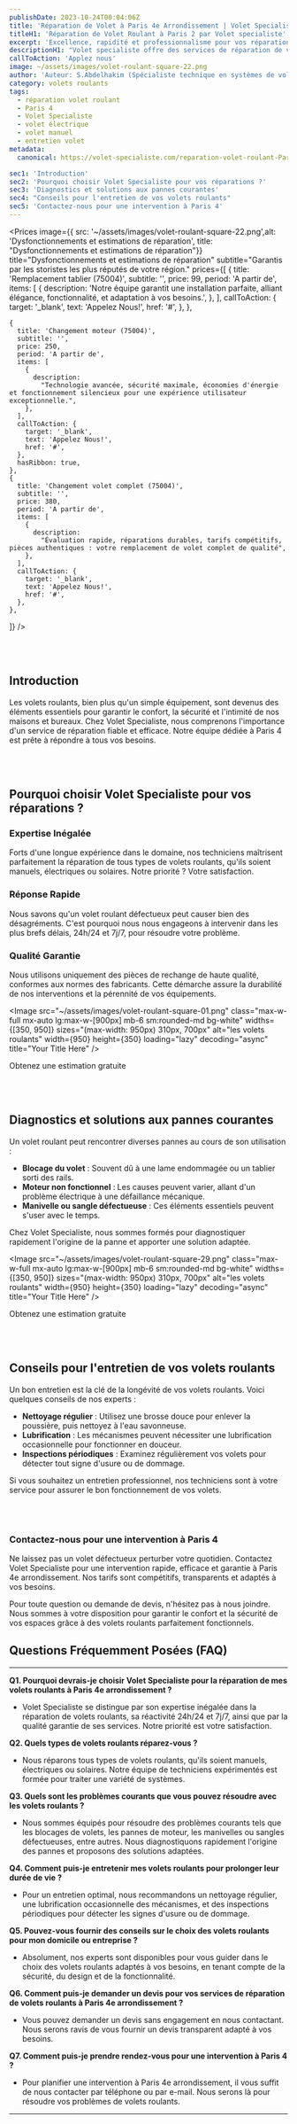 ```yaml
---
publishDate: 2023-10-24T00:04:06Z
title: 'Réparation de Volet à Paris 4e Arrondissement | Volet Specialiste'
titleH1: 'Réparation de Volet Roulant à Paris 2 par Volet specialiste'
excerpt: 'Excellence, rapidité et professionnalisme pour vos réparations de volets à Paris 4 (75004). Disponibilité 24/7. Demandez votre devis sans engagement.'
descriptionH1: "Volet specialiste offre des services de réparation de volets roulants à Paris 2. Mettant l'accent sur la qualité, la rapidité et le professionnalisme, cette entreprise se distingue par son expertise dans le domaine. Que vous ayez un problème mineur ou majeur, Volet specialiste garantit une intervention efficace et adaptée à vos besoins."
callToAction: 'Applez nous'
image: ~/assets/images/volet-roulant-square-22.png
author: 'Auteur: S.Abdelhakim (Spécialiste technique en systèmes de volets roulants)'
category: volets roulants
tags:
  - réparation volet roulant
  - Paris 4
  - Volet Specialiste
  - volet électrique
  - volet manuel
  - entretien volet
metadata:
  canonical: https://volet-specialiste.com/reparation-volet-roulant-Paris-4

sec1: 'Introduction'
sec2: 'Pourquoi choisir Volet Specialiste pour vos réparations ?'
sec3: 'Diagnostics et solutions aux pannes courantes'
sec4: "Conseils pour l'entretien de vos volets roulants"
sec5: 'Contactez-nous pour une intervention à Paris 4'
---
```



<Prices
  image={{ src: '~/assets/images/volet-roulant-square-22.png',alt: 'Dysfonctionnements et estimations de réparation', title:  "Dysfonctionnements et estimations de réparation"}}
  title="Dysfonctionnements et estimations de réparation"
  subtitle="Garantis par les storistes les plus réputés de votre région."
  prices={[
    {
      title: 'Remplacement tablier (75004)',
      subtitle: '',
      price: 99,
      period: 'A partir de',
      items: [
        {
          description:
            'Notre équipe garantit une installation parfaite, alliant élégance, fonctionnalité, et adaptation à vos besoins.',
        },
      ],
      callToAction: {
        target: '_blank',
        text: 'Appelez Nous!',
        href: '#',
      },
    },

    {
      title: 'Changement moteur (75004)',
      subtitle: '',
      price: 250,
      period: 'A partir de',
      items: [
        {
          description:
            "Technologie avancée, sécurité maximale, économies d'énergie et fonctionnement silencieux pour une expérience utilisateur exceptionnelle.",
        },
      ],
      callToAction: {
        target: '_blank',
        text: 'Appelez Nous!',
        href: '#',
      },
      hasRibbon: true,
    },
    {
      title: 'Changement volet complet (75004)',
      subtitle: '',
      price: 380,
      period: 'A partir de',
      items: [
        {
          description:
            "Évaluation rapide, réparations durables, tarifs compétitifs, pièces authentiques : votre remplacement de volet complet de qualité",
        },
      ],
      callToAction: {
        target: '_blank',
        text: 'Appelez Nous!',
        href: '#',
      },
    },

]}
/>

<a id="section1"></a>
<br />
<br />

## **Introduction**

Les volets roulants, bien plus qu'un simple équipement, sont devenus des éléments essentiels pour garantir le confort, la sécurité et l'intimité de nos maisons et bureaux. Chez Volet Specialiste, nous comprenons l'importance d'un service de réparation fiable et efficace. Notre équipe dédiée à Paris 4 est prête à répondre à tous vos besoins.

<a id="section2"></a>
<br />
<br />

## **Pourquoi choisir Volet Specialiste pour vos réparations ?**

### **Expertise Inégalée**

Forts d'une longue expérience dans le domaine, nos techniciens maîtrisent parfaitement la réparation de tous types de volets roulants, qu'ils soient manuels, électriques ou solaires. Notre priorité ? Votre satisfaction.

### **Réponse Rapide**

Nous savons qu'un volet roulant défectueux peut causer bien des désagréments. C'est pourquoi nous nous engageons à intervenir dans les plus brefs délais, 24h/24 et 7j/7, pour résoudre votre problème.

### **Qualité Garantie**

Nous utilisons uniquement des pièces de rechange de haute qualité, conformes aux normes des fabricants. Cette démarche assure la durabilité de nos interventions et la pérennité de vos équipements.

<Image
  src="~/assets/images/volet-roulant-square-01.png"
  class="max-w-full mx-auto lg:max-w-[900px] mb-6 sm:rounded-md bg-white"
  widths={[350, 950]}
  sizes="(max-width: 950px) 310px, 700px"
  alt="les volets roulants"
  width={950}
  height={350}
  loading="lazy"
  decoding="async"
  title="Your Title Here"
/>

<div class="md:hidden">
  <TelMob
    callToAction={{
      text: 'Appelez Nous',
      href: 'tel:01 85 49 07 07',
    }}
  >
    <Fragment slot="title">Obtenez une estimation gratuite</Fragment>
  </TelMob>
</div>

<a id="section3"></a>
<br />
<br />

## **Diagnostics et solutions aux pannes courantes**

Un volet roulant peut rencontrer diverses pannes au cours de son utilisation :

- **Blocage du volet** : Souvent dû à une lame endommagée ou un tablier sorti des rails.
- **Moteur non fonctionnel** : Les causes peuvent varier, allant d'un problème électrique à une défaillance mécanique.
- **Manivelle ou sangle défectueuse** : Ces éléments essentiels peuvent s'user avec le temps.

Chez Volet Specialiste, nous sommes formés pour diagnostiquer rapidement l'origine de la panne et apporter une solution adaptée.

<Image
  src="~/assets/images/volet-roulant-square-29.png"
  class="max-w-full mx-auto lg:max-w-[900px] mb-6 sm:rounded-md bg-white"
  widths={[350, 950]}
  sizes="(max-width: 950px) 310px, 700px"
  alt="les volets roulants"
  width={950}
  height={350}
  loading="lazy"
  decoding="async"
  title="Your Title Here"
/>

<div class="md:hidden">
  <TelMob
    callToAction={{
      text: 'Appelez Nous',
      href: 'tel:01 85 49 07 07',
    }}
  >
    <Fragment slot="title">Obtenez une estimation gratuite</Fragment>
  </TelMob>
</div>

<a id="section4"></a>
<br />
<br />

## **Conseils pour l'entretien de vos volets roulants**

Un bon entretien est la clé de la longévité de vos volets roulants. Voici quelques conseils de nos experts :

- **Nettoyage régulier** : Utilisez une brosse douce pour enlever la poussière, puis nettoyez à l'eau savonneuse.
- **Lubrification** : Les mécanismes peuvent nécessiter une lubrification occasionnelle pour fonctionner en douceur.
- **Inspections périodiques** : Examinez régulièrement vos volets pour détecter tout signe d'usure ou de dommage.

Si vous souhaitez un entretien professionnel, nos techniciens sont à votre service pour assurer le bon fonctionnement de vos volets.

<a id="section5"></a>
<br />
<br />

### **Contactez-nous pour une intervention à Paris 4**

Ne laissez pas un volet défectueux perturber votre quotidien. Contactez Volet Specialiste pour une intervention rapide, efficace et garantie à Paris 4e arrondissement. Nos tarifs sont compétitifs, transparents et adaptés à vos besoins.

Pour toute question ou demande de devis, n'hésitez pas à nous joindre. Nous sommes à votre disposition pour garantir le confort et la sécurité de vos espaces grâce à des volets roulants parfaitement fonctionnels.

## Questions Fréquemment Posées (FAQ)

---

**Q1. Pourquoi devrais-je choisir Volet Specialiste pour la réparation de mes volets roulants à Paris 4e arrondissement ?**

- Volet Specialiste se distingue par son expertise inégalée dans la réparation de volets roulants, sa réactivité 24h/24 et 7j/7, ainsi que par la qualité garantie de ses services. Notre priorité est votre satisfaction.

**Q2. Quels types de volets roulants réparez-vous ?**

- Nous réparons tous types de volets roulants, qu'ils soient manuels, électriques ou solaires. Notre équipe de techniciens expérimentés est formée pour traiter une variété de systèmes.

**Q3. Quels sont les problèmes courants que vous pouvez résoudre avec les volets roulants ?**

- Nous sommes équipés pour résoudre des problèmes courants tels que les blocages de volets, les pannes de moteur, les manivelles ou sangles défectueuses, entre autres. Nous diagnostiquons rapidement l'origine des pannes et proposons des solutions adaptées.

**Q4. Comment puis-je entretenir mes volets roulants pour prolonger leur durée de vie ?**

- Pour un entretien optimal, nous recommandons un nettoyage régulier, une lubrification occasionnelle des mécanismes, et des inspections périodiques pour détecter les signes d'usure ou de dommage.

**Q5. Pouvez-vous fournir des conseils sur le choix des volets roulants pour mon domicile ou entreprise ?**

- Absolument, nos experts sont disponibles pour vous guider dans le choix des volets roulants adaptés à vos besoins, en tenant compte de la sécurité, du design et de la fonctionnalité.

**Q6. Comment puis-je demander un devis pour vos services de réparation de volets roulants à Paris 4e arrondissement ?**

- Vous pouvez demander un devis sans engagement en nous contactant. Nous serons ravis de vous fournir un devis transparent adapté à vos besoins.

**Q7. Comment puis-je prendre rendez-vous pour une intervention à Paris 4 ?**

- Pour planifier une intervention à Paris 4e arrondissement, il vous suffit de nous contacter par téléphone ou par e-mail. Nous serons là pour résoudre vos problèmes de volets roulants.

---
